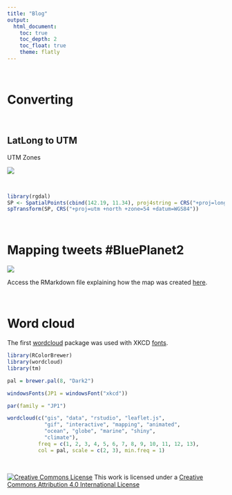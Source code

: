 ---
title: "Blog"
output: 
  html_document:
    toc: true
    toc_depth: 2
    toc_float: true
    theme: flatly
---

$~$

# Converting

$~$

## LatLong to UTM

UTM Zones

![](https://upload.wikimedia.org/wikipedia/commons/e/ed/Utm-zones.jpg)

$~$

```{r message = FALSE}
library(rgdal)
SP <- SpatialPoints(cbind(142.19, 11.34), proj4string = CRS("+proj=longlat"))
spTransform(SP, CRS("+proj=utm +north +zone=54 +datum=WGS84"))
```

$~$

# Mapping tweets #BluePlanet2

![](http://marinespatialviz.github.io/marinespatialviz/images/blueplanet2.gif)

Access the RMarkdown file explaining how the map was created [here](https://marinespatialviz.github.io/marinespatialviz/blog/tweets.Rmd).

$~$

# Word cloud

The first [wordcloud](https://cran.r-project.org/web/packages/wordcloud/wordcloud.pdf) package was used with XKCD [fonts](http://simonsoftware.se/other/xkcd.ttf). 

```{r message = FALSE, results = 'hide'}
library(RColorBrewer)
library(wordcloud)
library(tm)

pal = brewer.pal(8, "Dark2")

windowsFonts(JP1 = windowsFont("xkcd"))

par(family = "JP1")

wordcloud(c("gis", "data", "rstudio", "leaflet.js", 
            "gif", "interactive", "mapping", "animated", 
            "ocean", "globe", "marine", "shiny", 
            "climate"),
          freq = c(1, 2, 3, 4, 5, 6, 7, 8, 9, 10, 11, 12, 13), 
          col = pal, scale = c(2, 3), min.freq = 1)
```

$~$

<a rel="license" href="http://creativecommons.org/licenses/by/4.0/"><img alt="Creative Commons License" style="border-width:0" src="https://i.creativecommons.org/l/by/4.0/88x31.png" /></a> This work is licensed under a <a rel="license" href="http://creativecommons.org/licenses/by/4.0/">Creative Commons Attribution 4.0 International License</a>